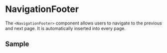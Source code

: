 
# NavigationFooter

The `<NavigationFooter>` component allows users to navigate to the previous and next page.
It is automatically inserted into every page.

## Sample

<Viewport src="/docs/components/NavigationFooter/samples/basic" />
